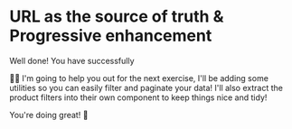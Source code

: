 # URL as the source of truth & Progressive enhancement

Well done! You have successfully

🧝‍♀️ I'm going to help you out for the next exercise, I'll be adding some utilities
so you can easily filter and paginate your data! I'll also extract the product filters
into their own component to keep things nice and tidy!

You're doing great! 🚀
